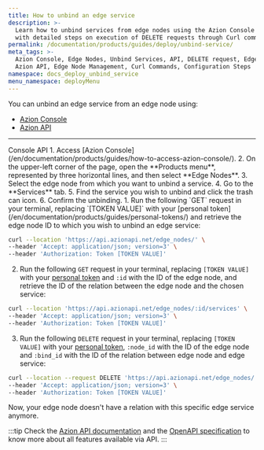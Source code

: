 ```yaml
---
title: How to unbind an edge service
description: >-
  Learn how to unbind services from edge nodes using the Azion Console and API,
  with detailed steps on execution of DELETE requests through Curl commands.
permalink: /documentation/products/guides/deploy/unbind-service/
meta_tags: >-
  Azion Console, Edge Nodes, Unbind Services, API, DELETE request, Edge Service,
  Azion API, Edge Node Management, Curl Commands, Configuration Steps
namespace: docs_deploy_unbind_service
menu_namespace: deployMenu
---
```




You can unbind an edge service from an edge node using:

- [Azion Console](/en/documentation/products/guides/how-to-access-azion-console/)
- [Azion API](https://api.azion.com/#4eb8b626-d1a2-48a5-aa7c-77ea0b134b34)

---

<Tabs client:visible>
    <Fragment slot="tab.console">Console</Fragment>
    <Fragment slot="tab.api">API</Fragment>

<Fragment slot="panel.console">
1. Access [Azion Console](/en/documentation/products/guides/how-to-access-azion-console/).
2. On the upper-left corner of the page, open the **Products menu**, represented by three horizontal lines, and then select **Edge Nodes**.
3. Select the edge node from which you want to unbind a service.
4. Go to the **Services** tab.
5. Find the service you wish to unbind and click the trash can icon. 
6. Confirm the unbinding.
</Fragment>

<Fragment slot="panel.api">
1. Run the following `GET` request in your terminal, replacing `[TOKEN VALUE]` with your [personal token](/en/documentation/products/guides/personal-tokens/) and retrieve the edge node ID to which you wish to unbind an edge service:

```bash 
curl --location 'https://api.azionapi.net/edge_nodes/' \
--header 'Accept: application/json; version=3' \
--header 'Authorization: Token [TOKEN VALUE]'
```

2. Run the following `GET` request in your terminal, replacing `[TOKEN VALUE]` with your [personal token](/en/documentation/products/guides/personal-tokens/) and `:id` with the ID of the edge node, and retrieve the ID of the relation between the edge node and the chosen service:

```bash
curl --location 'https://api.azionapi.net/edge_nodes/:id/services' \
--header 'Accept: application/json; version=3' \
--header 'Authorization: Token [TOKEN VALUE]'
```

3. Run the following `DELETE` request in your terminal, replacing `[TOKEN VALUE]` with your [personal token](/en/documentation/products/guides/personal-tokens/), `:node_id` with the ID of the edge node and `:bind_id` with the ID of the relation between edge node and edge service:

```bash
curl --location --request DELETE 'https://api.azionapi.net/edge_nodes/:node_id/services/:bind_id' \
--header 'Accept: application/json; version=3' \
--header 'Authorization: Token [TOKEN VALUE]'
```

Now, your edge node doesn't have a relation with this specific edge service anymore. 

:::tip
Check the [Azion API documentation](https://api.azion.com/) and the [OpenAPI specification](https://github.com/aziontech/azionapi-openapi/) to know more about all features available via API.
:::
</Fragment>

</Tabs>
